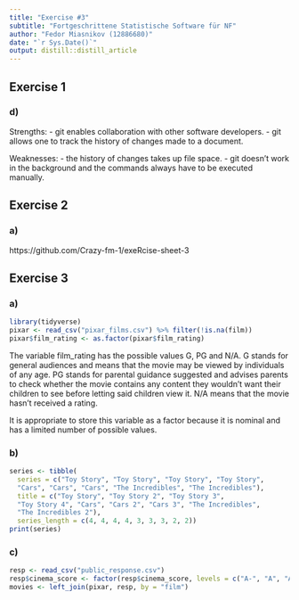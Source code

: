 ```yaml
---
title: "Exercise #3"
subtitle: "Fortgeschrittene Statistische Software für NF"
author: "Fedor Miasnikov (12886680)"
date: "`r Sys.Date()`"
output: distill::distill_article
---
```


## Exercise 1

### d)

Strengths:
- git enables collaboration with other software developers.
- git allows one to track the history of changes made to a document.

Weaknesses:
- the history of changes takes up file space.
- git doesn't work in the background and the commands always have to be executed manually.

## Exercise 2

### a)

https://github.com/Crazy-fm-1/exeRcise-sheet-3

## Exercise 3

### a)

```r
library(tidyverse)
pixar <- read_csv("pixar_films.csv") %>% filter(!is.na(film))
pixar$film_rating <- as.factor(pixar$film_rating)
```

The variable film_rating has the possible values G, PG and N/A. G stands for general audiences and means that the movie may be viewed by individuals of any age. PG stands for parental guidance suggested and advises parents to check whether the movie contains any content they wouldn't want their children to see before letting said children view it. N/A means that the movie hasn't received a rating.

It is appropriate to store this variable as a factor because it is nominal and has a limited number of possible values.

### b)

```r
series <- tibble(
  series = c("Toy Story", "Toy Story", "Toy Story", "Toy Story",
  "Cars", "Cars", "Cars", "The Incredibles", "The Incredibles"),
  title = c("Toy Story", "Toy Story 2", "Toy Story 3",
  "Toy Story 4", "Cars", "Cars 2", "Cars 3", "The Incredibles",
  "The Incredibles 2"),
  series_length = c(4, 4, 4, 4, 3, 3, 3, 2, 2))
print(series)
```

### c)

```r
resp <- read_csv("public_response.csv")
resp$cinema_score <- factor(resp$cinema_score, levels = c("A-", "A", "A+"))
movies <- left_join(pixar, resp, by = "film")
```